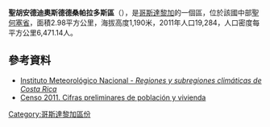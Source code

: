 '''聖胡安德迪奧斯德德桑帕拉多斯區'''（{{lang-es|San Juan de Dios}}），是[[哥斯達黎加|哥斯達黎加]]的一個區，位於該國中部[[聖何塞省_(哥斯達黎加)|聖何塞省]]，面積2.98平方公里，海拔高度1,190米，2011年人口19,284，人口密度每平方公里6,471.14人。

{{Coord|9|52|50|N|84|5|5|W|display=title}}

==參考資料==
*[https://web.archive.org/web/20120105104758/http://www.imn.ac.cr/publicaciones/estudios/Reg_climaCR.pdf Instituto Meteorológico Nacional - ''Regiones y subregiones climáticas de Costa Rica'']
*[http://www.inec.go.cr/A/MS/Censos/Censo%202011/Cifras%20preliminares/01.%20Cifras%20preliminares%20de%20Poblaci%C3%B3n%20y%20Vivienda.pdf Censo 2011. Cifras preliminares de población y vivienda]{{dead link|date=2018年1月 |bot=InternetArchiveBot |fix-attempted=yes }}

{{CostaRica-geo-stub}}
[[Category:哥斯達黎加區份|Category:哥斯達黎加區份]]